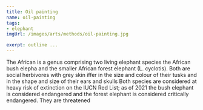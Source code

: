 ```yaml
---
title: Oil painting
name: oil-painting
tags: 
- elephant 
imgUrl: /images/arts/methods/oil-painting.jpg

exerpt: outline ...
---
```



The African is a genus comprising two living elephant species  the African bush elepha and the smaller African forest elephant (L. cyclotis). Both are social herbivores with grey skin iffer in the size and colour of their tusks and in the shape and size of their ears and skulls Both species are considered at heavy risk of extinction on the IUCN Red List; as of 2021 the bush elephant is considered endangered and the forest elephant is considered critically endangered. They are threatened